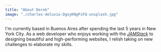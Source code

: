 ```yaml
---
title: "About Derek"
image: "./charles-deluvio-DgoyKNgPiFQ-unsplash.jpg"
---
```


I'm currently based in Buenos Aires after spending the last 5 years in New York City. As a web developer who enjoys working with the [*JAMStack*](https://jamstack.wtf/) to designing beautiful and high-performing websites, I relish taking on new challenges to elaborate my skills.
